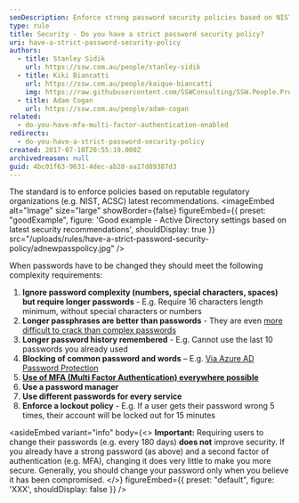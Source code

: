```yaml
---
seoDescription: Enforce strong password security policies based on NIST and ACSC recommendations to protect your digital identity.
type: rule
title: Security - Do you have a strict password security policy?
uri: have-a-strict-password-security-policy
authors:
  - title: Stanley Sidik
    url: https://ssw.com.au/people/stanley-sidik
  - title: Kiki Biancatti
    url: https://ssw.com.au/people/kaique-biancatti
    img: https://raw.githubusercontent.com/SSWConsulting/SSW.People.Profiles/main/Kaique-Biancatti/Images/Kaique-Biancatti-Profile.jpg
  - title: Adam Cogan
    url: https://ssw.com.au/people/adam-cogan
related:
  - do-you-have-mfa-multi-factor-authentication-enabled
redirects:
  - do-you-have-a-strict-password-security-policy
created: 2017-07-10T20:55:19.000Z
archivedreason: null
guid: 4bc01f63-9631-4dec-ab28-aa17d89387d3
---
```


The standard is to enforce policies based on reputable regulatory organizations (e.g. NIST, ACSC) latest recommendations.
<imageEmbed
  alt="Image"
  size="large"
  showBorder={false}
  figureEmbed={{
    preset: "goodExample",
    figure: 'Good example - Active Directory settings based on latest security recommendations',
    shouldDisplay: true
  }}
  src="/uploads/rules/have-a-strict-password-security-policy/adnewpasspolicy.jpg"
/>

When passwords have to be changed they should meet the following complexity requirements:

1. **Ignore password complexity (numbers, special characters, spaces) but require longer passwords** - E.g. Require 16 characters length minimum, without special characters or numbers
2. **Longer passphrases are better than passwords** - They are even [more difficult to crack than complex passwords](https://www.zdnet.com/article/fbi-recommends-passphrases-over-password-complexity)
3. **Longer password history remembered** - E.g. Cannot use the last 10 passwords you already used
4. **Blocking of common password and words** – E.g. [Via Azure AD Password Protection](https://learn.microsoft.com/en-us/azure/active-directory/authentication/concept-password-ban-bad-on-premises)
5. **[Use of MFA (Multi Factor Authentication) everywhere possible](/do-you-have-mfa-multi-factor-authentication-enabled)**
6. **Use a password manager**
7. **Use different passwords for every service**
8. **Enforce a lockout policy** - E.g. If a user gets their password wrong 5 times, their account will be locked out for 15 minutes

<asideEmbed
  variant="info"
  body={<>
    **Important:** Requiring users to change their passwords (e.g. every 180 days) **does not** improve security. If you already have a strong password (as above) and a second factor of authentication (e.g. MFA), changing it does very little to make you more secure. Generally, you should change your password only when you believe it has been compromised.
  </>}
  figureEmbed={{
    preset: "default",
    figure: 'XXX',
    shouldDisplay: false
  }}
/>